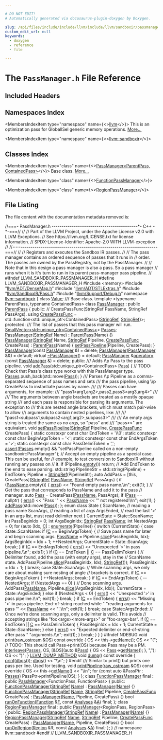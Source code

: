 ```yaml
---

# DO NOT EDIT!
# Automatically generated via docusaurus-plugin-doxygen by Doxygen.

slug: /api/files/include/include/llvm/include/llvm/sandboxir/passmanager-h
custom_edit_url: null
keywords:
  - doxygen
  - reference
  - file

---
```





# The `PassManager.h` File Reference

<DoxygenPage pluginConfig={pluginConfig}>



## Included Headers

<IncludesList>
<IncludesListItem
  filePath="memory"
  permalink=""
  isLocal="false" />
<IncludesListItem
  filePath="llvm/ADT/DenseMap.h"
  permalink="/docs/api/files/include/include/llvm/include/llvm/adt/densemap-h"
  isLocal="true" />
<IncludesListItem
  filePath="llvm/ADT/STLExtras.h"
  permalink="/docs/api/files/include/include/llvm/include/llvm/adt/stlextras-h"
  isLocal="true" />
<IncludesListItem
  filePath="llvm/SandboxIR/Pass.h"
  permalink="/docs/api/files/include/include/llvm/include/llvm/sandboxir/pass-h"
  isLocal="true" />
<IncludesListItem
  filePath="llvm/Support/Debug.h"
  permalink="/docs/api/files/include/include/llvm/include/llvm/support/debug-h"
  isLocal="true" />
</IncludesList>

## Namespaces Index

<MembersIndex>

<MembersIndexItem
  type="namespace"
  name={<><a href="/docs/api/namespaces/llvm">llvm</a></>}>
This is an optimization pass for GlobalISel generic memory operations. <a href="/docs/api/namespaces/llvm/#details">More...</a>
</MembersIndexItem>

<MembersIndexItem
  type="namespace"
  name={<><a href="/docs/api/namespaces/llvm/sandboxir">llvm::sandboxir</a></>}>
</MembersIndexItem>

</MembersIndex>

## Classes Index

<MembersIndex>

<MembersIndexItem
  type="class"
  name={<><a href="/docs/api/classes/llvm/sandboxir/passmanager">PassManager&lt;ParentPass, ContainedPass&gt;</a></>}>
Base class. <a href="/docs/api/classes/llvm/sandboxir/passmanager/#details">More...</a>
</MembersIndexItem>

<MembersIndexItem
  type="class"
  name={<><a href="/docs/api/classes/llvm/sandboxir/functionpassmanager">FunctionPassManager</a></>}>
</MembersIndexItem>

<MembersIndexItem
  type="class"
  name={<><a href="/docs/api/classes/llvm/sandboxir/regionpassmanager">RegionPassManager</a></>}>
</MembersIndexItem>

</MembersIndex>


## File Listing

The file content with the documentation metadata removed is:

<ProgramListing>

<Link id="l00001" /><CodeLine lineNumber="1"><Highlight kind="comment">//===- PassManager.h --------------------------------------------&#42;- C++ -&#42;-===//</Highlight><Highlight kind="normal"></Highlight></CodeLine>
<Link id="l00002" /><CodeLine lineNumber="2"><Highlight kind="normal"></Highlight><Highlight kind="comment">//</Highlight><Highlight kind="normal"></Highlight></CodeLine>
<Link id="l00003" /><CodeLine lineNumber="3"><Highlight kind="normal"></Highlight><Highlight kind="comment">// Part of the LLVM Project, under the Apache License v2.0 with LLVM Exceptions.</Highlight><Highlight kind="normal"></Highlight></CodeLine>
<Link id="l00004" /><CodeLine lineNumber="4"><Highlight kind="normal"></Highlight><Highlight kind="comment">// See https://llvm.org/LICENSE.txt for license information.</Highlight><Highlight kind="normal"></Highlight></CodeLine>
<Link id="l00005" /><CodeLine lineNumber="5"><Highlight kind="normal"></Highlight><Highlight kind="comment">// SPDX-License-Identifier: Apache-2.0 WITH LLVM-exception</Highlight><Highlight kind="normal"></Highlight></CodeLine>
<Link id="l00006" /><CodeLine lineNumber="6"><Highlight kind="normal"></Highlight><Highlight kind="comment">//</Highlight><Highlight kind="normal"></Highlight></CodeLine>
<Link id="l00007" /><CodeLine lineNumber="7"><Highlight kind="normal"></Highlight><Highlight kind="comment">//===----------------------------------------------------------------------===//</Highlight><Highlight kind="normal"></Highlight></CodeLine>
<Link id="l00008" /><CodeLine lineNumber="8"><Highlight kind="normal"></Highlight><Highlight kind="comment">//</Highlight><Highlight kind="normal"></Highlight></CodeLine>
<Link id="l00009" /><CodeLine lineNumber="9"><Highlight kind="normal"></Highlight><Highlight kind="comment">// Registers and executes the Sandbox IR passes.</Highlight><Highlight kind="normal"></Highlight></CodeLine>
<Link id="l00010" /><CodeLine lineNumber="10"><Highlight kind="normal"></Highlight><Highlight kind="comment">//</Highlight><Highlight kind="normal"></Highlight></CodeLine>
<Link id="l00011" /><CodeLine lineNumber="11"><Highlight kind="normal"></Highlight><Highlight kind="comment">// The pass manager contains an ordered sequence of passes that it runs in</Highlight><Highlight kind="normal"></Highlight></CodeLine>
<Link id="l00012" /><CodeLine lineNumber="12"><Highlight kind="normal"></Highlight><Highlight kind="comment">// order. The passes are owned by the PassRegistry, not by the PassManager.</Highlight><Highlight kind="normal"></Highlight></CodeLine>
<Link id="l00013" /><CodeLine lineNumber="13"><Highlight kind="normal"></Highlight><Highlight kind="comment">//</Highlight><Highlight kind="normal"></Highlight></CodeLine>
<Link id="l00014" /><CodeLine lineNumber="14"><Highlight kind="normal"></Highlight><Highlight kind="comment">// Note that in this design a pass manager is also a pass. So a pass manager</Highlight><Highlight kind="normal"></Highlight></CodeLine>
<Link id="l00015" /><CodeLine lineNumber="15"><Highlight kind="normal"></Highlight><Highlight kind="comment">// runs when it is it&#39;s turn to run in its parent pass-manager pass pipeline.</Highlight><Highlight kind="normal"></Highlight></CodeLine>
<Link id="l00016" /><CodeLine lineNumber="16"><Highlight kind="normal"></Highlight><Highlight kind="comment">//</Highlight><Highlight kind="normal"></Highlight></CodeLine>
<Link id="l00017" /><CodeLine lineNumber="17"><Highlight kind="normal"></Highlight></CodeLine>
<Link id="l00018" /><CodeLine lineNumber="18"><Highlight kind="normal"></Highlight><Highlight kind="preprocessor">#ifndef LLVM&#95;SANDBOXIR&#95;PASSMANAGER&#95;H</Highlight><Highlight kind="normal"></Highlight></CodeLine>
<Link id="l00019" /><CodeLine lineNumber="19"><Highlight kind="normal"></Highlight><Highlight kind="preprocessor">#define LLVM&#95;SANDBOXIR&#95;PASSMANAGER&#95;H</Highlight><Highlight kind="normal"></Highlight></CodeLine>
<Link id="l00020" /><CodeLine lineNumber="20"><Highlight kind="normal"></Highlight></CodeLine>
<Link id="l00021" /><CodeLine lineNumber="21"><Highlight kind="normal"></Highlight><Highlight kind="preprocessor">#include &lt;memory&gt;</Highlight><Highlight kind="normal"></Highlight></CodeLine>
<Link id="l00022" /><CodeLine lineNumber="22"><Highlight kind="normal"></Highlight></CodeLine>
<Link id="l00023" /><CodeLine lineNumber="23"><Highlight kind="normal"></Highlight><Highlight kind="preprocessor">#include &quot;<a href="/docs/api/files/include/include/llvm/include/llvm/adt/densemap-h">llvm/ADT/DenseMap.h</a>&quot;</Highlight><Highlight kind="normal"></Highlight></CodeLine>
<Link id="l00024" /><CodeLine lineNumber="24"><Highlight kind="normal"></Highlight><Highlight kind="preprocessor">#include &quot;<a href="/docs/api/files/include/include/llvm/include/llvm/adt/stlextras-h">llvm/ADT/STLExtras.h</a>&quot;</Highlight><Highlight kind="normal"></Highlight></CodeLine>
<Link id="l00025" /><CodeLine lineNumber="25"><Highlight kind="normal"></Highlight><Highlight kind="preprocessor">#include &quot;<a href="/docs/api/files/include/include/llvm/include/llvm/sandboxir/pass-h">llvm/SandboxIR/Pass.h</a>&quot;</Highlight><Highlight kind="normal"></Highlight></CodeLine>
<Link id="l00026" /><CodeLine lineNumber="26"><Highlight kind="normal"></Highlight><Highlight kind="preprocessor">#include &quot;<a href="/docs/api/files/include/include/llvm/include/llvm/support/debug-h">llvm/Support/Debug.h</a>&quot;</Highlight><Highlight kind="normal"></Highlight></CodeLine>
<Link id="l00027" /><CodeLine lineNumber="27"><Highlight kind="normal"></Highlight></CodeLine>
<Link id="l00028" /><CodeLine lineNumber="28"><Highlight kind="normal"></Highlight><Highlight kind="keyword">namespace </Highlight><Highlight kind="normal"><a href="/docs/api/namespaces/llvm/sandboxir">llvm::sandboxir</a> &#123;</Highlight></CodeLine>
<Link id="l00029" /><CodeLine lineNumber="29"><Highlight kind="normal"></Highlight></CodeLine>
<Link id="l00030" /><CodeLine lineNumber="30"><Highlight kind="normal"></Highlight><Highlight kind="keyword">class </Highlight><Highlight kind="normal"><a href="/docs/api/classes/llvm/sandboxir/value">Value</a>;</Highlight></CodeLine>
<Link id="l00031" /><CodeLine lineNumber="31"><Highlight kind="normal"></Highlight><Highlight kind="comment"></Highlight></CodeLine>
<Link id="l00032" /><CodeLine lineNumber="32"><Highlight kind="comment">/// Base class.</Highlight><Highlight kind="normal"></Highlight></CodeLine>
<Link id="l00033" /><CodeLine lineNumber="33"><Highlight kind="normal"></Highlight><Highlight kind="keyword">template</Highlight><Highlight kind="normal"> &lt;</Highlight><Highlight kind="keyword">typename</Highlight><Highlight kind="normal"> ParentPass, </Highlight><Highlight kind="keyword">typename</Highlight><Highlight kind="normal"> ContainedPass&gt;</Highlight></CodeLine>
<Link id="l00034" /><CodeLine lineNumber="34" lineLink="/docs/api/classes/llvm/sandboxir/passmanager"><Highlight kind="normal"></Highlight><Highlight kind="keyword">class </Highlight><Highlight kind="normal"><a href="/docs/api/classes/llvm/sandboxir/passmanager/#a1e1411cecb7e848d94591dcc1b4c0c32">PassManager</a> : </Highlight><Highlight kind="keyword">public</Highlight><Highlight kind="normal"> <a href="/docs/api/classes/parentpass">ParentPass</a> &#123;</Highlight></CodeLine>
<Link id="l00035" /><CodeLine lineNumber="35"><Highlight kind="normal"></Highlight><Highlight kind="keyword">public</Highlight><Highlight kind="normal">:</Highlight></CodeLine>
<Link id="l00036" /><CodeLine lineNumber="36"><Highlight kind="normal">  </Highlight><Highlight kind="comment">// CreatePassFunc(StringRef PassName, StringRef PassArgs).</Highlight><Highlight kind="normal"></Highlight></CodeLine>
<Link id="l00037" /><CodeLine lineNumber="37" lineLink="/docs/api/classes/llvm/sandboxir/passmanager/#a49776eae204190a6aeb2bae228f7d938"><Highlight kind="normal">  </Highlight><Highlight kind="keyword">using </Highlight><Highlight kind="normal"><a href="/docs/api/classes/llvm/sandboxir/passmanager/#a49776eae204190a6aeb2bae228f7d938">CreatePassFunc</a> =</Highlight></CodeLine>
<Link id="l00038" /><CodeLine lineNumber="38"><Highlight kind="normal">      std::function&lt;std::unique&#95;ptr&lt;ContainedPass&gt;(<a href="/docs/api/classes/llvm/stringref">StringRef</a>, <a href="/docs/api/classes/llvm/stringref">StringRef</a>)&gt;;</Highlight></CodeLine>
<Link id="l00039" /><CodeLine lineNumber="39"><Highlight kind="normal"></Highlight></CodeLine>
<Link id="l00040" /><CodeLine lineNumber="40"><Highlight kind="normal"></Highlight><Highlight kind="keyword">protected</Highlight><Highlight kind="normal">:</Highlight><Highlight kind="comment"></Highlight></CodeLine>
<Link id="l00041" /><CodeLine lineNumber="41"><Highlight kind="comment">  /// The list of passes that this pass manager will run.</Highlight><Highlight kind="normal"></Highlight></CodeLine>
<Link id="l00042" /><CodeLine lineNumber="42" lineLink="/docs/api/classes/llvm/sandboxir/passmanager/#ac6205116f9e954e988534ec98b459ff4"><Highlight kind="normal">  <a href="/docs/api/classes/llvm/smallvector">SmallVector&lt;std::unique&#95;ptr&lt;ContainedPass&gt;</a>&gt; <a href="/docs/api/classes/llvm/sandboxir/passmanager/#ac6205116f9e954e988534ec98b459ff4">Passes</a>;</Highlight></CodeLine>
<Link id="l00043" /><CodeLine lineNumber="43"><Highlight kind="normal"></Highlight></CodeLine>
<Link id="l00044" /><CodeLine lineNumber="44" lineLink="/docs/api/classes/llvm/sandboxir/passmanager/#a1e1411cecb7e848d94591dcc1b4c0c32"><Highlight kind="normal">  <a href="/docs/api/classes/llvm/sandboxir/passmanager/#a1e1411cecb7e848d94591dcc1b4c0c32">PassManager</a>(<a href="/docs/api/classes/llvm/stringref">StringRef</a> Name) : <a href="/docs/api/classes/parentpass">ParentPass</a>(Name) &#123;&#125;</Highlight></CodeLine>
<Link id="l00045" /><CodeLine lineNumber="45" lineLink="/docs/api/classes/llvm/sandboxir/passmanager/#a840acc6600293ce7ac61da15c04c8088"><Highlight kind="normal">  <a href="/docs/api/classes/llvm/sandboxir/passmanager/#a840acc6600293ce7ac61da15c04c8088">PassManager</a>(<a href="/docs/api/classes/llvm/stringref">StringRef</a> Name, <a href="/docs/api/classes/llvm/stringref">StringRef</a> Pipeline, <a href="/docs/api/classes/llvm/sandboxir/passmanager/#a49776eae204190a6aeb2bae228f7d938">CreatePassFunc</a> CreatePass)</Highlight></CodeLine>
<Link id="l00046" /><CodeLine lineNumber="46"><Highlight kind="normal">      : <a href="/docs/api/classes/parentpass">ParentPass</a>(Name) &#123;</Highlight></CodeLine>
<Link id="l00047" /><CodeLine lineNumber="47"><Highlight kind="normal">    <a href="/docs/api/classes/llvm/sandboxir/passmanager/#a25d8acedc0fc6a1fbd8a2eea6dcd0f4c">setPassPipeline</a>(Pipeline, CreatePass);</Highlight></CodeLine>
<Link id="l00048" /><CodeLine lineNumber="48"><Highlight kind="normal">  &#125;</Highlight></CodeLine>
<Link id="l00049" /><CodeLine lineNumber="49" lineLink="/docs/api/classes/llvm/sandboxir/passmanager/#a0406ea6998638c6c2fc1bfc5230df6ef"><Highlight kind="normal">  <a href="/docs/api/classes/llvm/sandboxir/passmanager/#a0406ea6998638c6c2fc1bfc5230df6ef">PassManager</a>(</Highlight><Highlight kind="keyword">const</Highlight><Highlight kind="normal"> <a href="/docs/api/classes/llvm/sandboxir/passmanager/#a1e1411cecb7e848d94591dcc1b4c0c32">PassManager</a> &amp;) = </Highlight><Highlight kind="keyword">delete</Highlight><Highlight kind="normal">;</Highlight></CodeLine>
<Link id="l00050" /><CodeLine lineNumber="50" lineLink="/docs/api/classes/llvm/sandboxir/passmanager/#a36fee23bc35b918efea4b2a615e3806b"><Highlight kind="normal">  <a href="/docs/api/classes/llvm/sandboxir/passmanager/#a36fee23bc35b918efea4b2a615e3806b">PassManager</a>(<a href="/docs/api/classes/llvm/sandboxir/passmanager/#a1e1411cecb7e848d94591dcc1b4c0c32">PassManager</a> &amp;&amp;) = </Highlight><Highlight kind="keywordflow">default</Highlight><Highlight kind="normal">;</Highlight></CodeLine>
<Link id="l00051" /><CodeLine lineNumber="51" lineLink="/docs/api/classes/llvm/sandboxir/passmanager/#ab5f267eceaad4661b6282bc5b6eb7f29"><Highlight kind="normal">  </Highlight><Highlight kind="keyword">virtual</Highlight><Highlight kind="normal"> <a href="/docs/api/classes/llvm/sandboxir/passmanager/#ab5f267eceaad4661b6282bc5b6eb7f29">~PassManager</a>() = </Highlight><Highlight kind="keywordflow">default</Highlight><Highlight kind="normal">;</Highlight></CodeLine>
<Link id="l00052" /><CodeLine lineNumber="52" lineLink="/docs/api/classes/llvm/sandboxir/passmanager/#a89f83b2f0032472696778d0af69cb1ff"><Highlight kind="normal">  <a href="/docs/api/classes/llvm/sandboxir/passmanager/#a1e1411cecb7e848d94591dcc1b4c0c32">PassManager</a> &amp;<a href="/docs/api/classes/llvm/sandboxir/passmanager/#a89f83b2f0032472696778d0af69cb1ff">operator=</a>(</Highlight><Highlight kind="keyword">const</Highlight><Highlight kind="normal"> <a href="/docs/api/classes/llvm/sandboxir/passmanager/#a1e1411cecb7e848d94591dcc1b4c0c32">PassManager</a> &amp;) = </Highlight><Highlight kind="keyword">delete</Highlight><Highlight kind="normal">;</Highlight></CodeLine>
<Link id="l00053" /><CodeLine lineNumber="53"><Highlight kind="normal"></Highlight></CodeLine>
<Link id="l00054" /><CodeLine lineNumber="54"><Highlight kind="normal"></Highlight><Highlight kind="keyword">public</Highlight><Highlight kind="normal">:</Highlight><Highlight kind="comment"></Highlight></CodeLine>
<Link id="l00055" /><CodeLine lineNumber="55"><Highlight kind="comment">  /// Adds \\p Pass to the pass pipeline.</Highlight><Highlight kind="normal"></Highlight></CodeLine>
<Link id="l00056" /><CodeLine lineNumber="56" lineLink="/docs/api/classes/llvm/sandboxir/passmanager/#a12103f1e78c61332519f7a1b1c5e23d5"><Highlight kind="normal">  </Highlight><Highlight kind="keywordtype">void</Highlight><Highlight kind="normal"> <a href="/docs/api/classes/llvm/sandboxir/passmanager/#a12103f1e78c61332519f7a1b1c5e23d5">addPass</a>(std::unique&#95;ptr&lt;ContainedPass&gt; <a href="/docs/api/classes/llvm/sandboxir/pass">Pass</a>) &#123;</Highlight></CodeLine>
<Link id="l00057" /><CodeLine lineNumber="57"><Highlight kind="normal">    </Highlight><Highlight kind="comment">// TODO: Check that Pass&#39;s class type works with this PassManager type.</Highlight><Highlight kind="normal"></Highlight></CodeLine>
<Link id="l00058" /><CodeLine lineNumber="58"><Highlight kind="normal">    <a href="/docs/api/classes/llvm/sandboxir/passmanager/#ac6205116f9e954e988534ec98b459ff4">Passes</a>.push&#95;back(std::move(<a href="/docs/api/classes/llvm/sandboxir/pass">Pass</a>));</Highlight></CodeLine>
<Link id="l00059" /><CodeLine lineNumber="59"><Highlight kind="normal">  &#125;</Highlight></CodeLine>
<Link id="l00060" /><CodeLine lineNumber="60"><Highlight kind="normal"></Highlight><Highlight kind="comment"></Highlight></CodeLine>
<Link id="l00061" /><CodeLine lineNumber="61"><Highlight kind="comment">  /// Parses \\p Pipeline as a comma-separated sequence of pass names and sets</Highlight></CodeLine>
<Link id="l00062" /><CodeLine lineNumber="62"><Highlight kind="comment">  /// the pass pipeline, using \\p CreatePass to instantiate passes by name.</Highlight></CodeLine>
<Link id="l00063" /><CodeLine lineNumber="63"><Highlight kind="comment">  ///</Highlight></CodeLine>
<Link id="l00064" /><CodeLine lineNumber="64"><Highlight kind="comment">  /// Passes can have arguments, for example:</Highlight></CodeLine>
<Link id="l00065" /><CodeLine lineNumber="65"><Highlight kind="comment">  ///   &quot;pass1&lt;arg1,arg2&gt;,pass2,pass3&lt;arg3,arg4&gt;&quot;</Highlight></CodeLine>
<Link id="l00066" /><CodeLine lineNumber="66"><Highlight kind="comment">  ///</Highlight></CodeLine>
<Link id="l00067" /><CodeLine lineNumber="67"><Highlight kind="comment">  /// The arguments between angle brackets are treated as a mostly opaque string</Highlight></CodeLine>
<Link id="l00068" /><CodeLine lineNumber="68"><Highlight kind="comment">  /// and each pass is responsible for parsing its arguments. The exception to</Highlight></CodeLine>
<Link id="l00069" /><CodeLine lineNumber="69"><Highlight kind="comment">  /// this are nested angle brackets, which must match pair-wise to allow</Highlight></CodeLine>
<Link id="l00070" /><CodeLine lineNumber="70"><Highlight kind="comment">  /// arguments to contain nested pipelines, like:</Highlight></CodeLine>
<Link id="l00071" /><CodeLine lineNumber="71"><Highlight kind="comment">  ///</Highlight></CodeLine>
<Link id="l00072" /><CodeLine lineNumber="72"><Highlight kind="comment">  ///   &quot;pass1&lt;subpass1,subpass2&lt;arg1,arg2&gt;,subpass3&gt;&quot;</Highlight></CodeLine>
<Link id="l00073" /><CodeLine lineNumber="73"><Highlight kind="comment">  ///</Highlight></CodeLine>
<Link id="l00074" /><CodeLine lineNumber="74"><Highlight kind="comment">  /// An empty args string is treated the same as no args, so &quot;pass&quot; and</Highlight></CodeLine>
<Link id="l00075" /><CodeLine lineNumber="75"><Highlight kind="comment">  /// &quot;pass&lt;&gt;&quot; are equivalent.</Highlight><Highlight kind="normal"></Highlight></CodeLine>
<Link id="l00076" /><CodeLine lineNumber="76" lineLink="/docs/api/classes/llvm/sandboxir/passmanager/#a25d8acedc0fc6a1fbd8a2eea6dcd0f4c"><Highlight kind="normal">  </Highlight><Highlight kind="keywordtype">void</Highlight><Highlight kind="normal"> <a href="/docs/api/classes/llvm/sandboxir/passmanager/#a25d8acedc0fc6a1fbd8a2eea6dcd0f4c">setPassPipeline</a>(<a href="/docs/api/classes/llvm/stringref">StringRef</a> Pipeline, <a href="/docs/api/classes/llvm/sandboxir/passmanager/#a49776eae204190a6aeb2bae228f7d938">CreatePassFunc</a> CreatePass) &#123;</Highlight></CodeLine>
<Link id="l00077" /><CodeLine lineNumber="77"><Highlight kind="normal">    </Highlight><Highlight kind="keyword">static</Highlight><Highlight kind="normal"> </Highlight><Highlight kind="keyword">constexpr</Highlight><Highlight kind="normal"> </Highlight><Highlight kind="keyword">const</Highlight><Highlight kind="normal"> </Highlight><Highlight kind="keywordtype">char</Highlight><Highlight kind="normal"> EndToken = </Highlight><Highlight kind="charliteral">&#39;\\0&#39;</Highlight><Highlight kind="normal">;</Highlight></CodeLine>
<Link id="l00078" /><CodeLine lineNumber="78"><Highlight kind="normal">    </Highlight><Highlight kind="keyword">static</Highlight><Highlight kind="normal"> </Highlight><Highlight kind="keyword">constexpr</Highlight><Highlight kind="normal"> </Highlight><Highlight kind="keyword">const</Highlight><Highlight kind="normal"> </Highlight><Highlight kind="keywordtype">char</Highlight><Highlight kind="normal"> BeginArgsToken = </Highlight><Highlight kind="charliteral">&#39;&lt;&#39;</Highlight><Highlight kind="normal">;</Highlight></CodeLine>
<Link id="l00079" /><CodeLine lineNumber="79"><Highlight kind="normal">    </Highlight><Highlight kind="keyword">static</Highlight><Highlight kind="normal"> </Highlight><Highlight kind="keyword">constexpr</Highlight><Highlight kind="normal"> </Highlight><Highlight kind="keyword">const</Highlight><Highlight kind="normal"> </Highlight><Highlight kind="keywordtype">char</Highlight><Highlight kind="normal"> EndArgsToken = </Highlight><Highlight kind="charliteral">&#39;&gt;&#39;</Highlight><Highlight kind="normal">;</Highlight></CodeLine>
<Link id="l00080" /><CodeLine lineNumber="80"><Highlight kind="normal">    </Highlight><Highlight kind="keyword">static</Highlight><Highlight kind="normal"> </Highlight><Highlight kind="keyword">constexpr</Highlight><Highlight kind="normal"> </Highlight><Highlight kind="keyword">const</Highlight><Highlight kind="normal"> </Highlight><Highlight kind="keywordtype">char</Highlight><Highlight kind="normal"> PassDelimToken = </Highlight><Highlight kind="charliteral">&#39;,&#39;</Highlight><Highlight kind="normal">;</Highlight></CodeLine>
<Link id="l00081" /><CodeLine lineNumber="81"><Highlight kind="normal"></Highlight></CodeLine>
<Link id="l00082" /><CodeLine lineNumber="82"><Highlight kind="normal">    <a href="/docs/api/files/lib/lib/target/lib/target/amdgpu/silowercontrolflow-cpp/#a4868c5d81c5ccc98c47aeab6244346a0">assert</a>(<a href="/docs/api/classes/llvm/sandboxir/passmanager/#ac6205116f9e954e988534ec98b459ff4">Passes</a>.empty() &amp;&amp;</Highlight></CodeLine>
<Link id="l00083" /><CodeLine lineNumber="83"><Highlight kind="normal">           </Highlight><Highlight kind="stringliteral">&quot;setPassPipeline called on a non-empty sandboxir::PassManager&quot;</Highlight><Highlight kind="normal">);</Highlight></CodeLine>
<Link id="l00084" /><CodeLine lineNumber="84"><Highlight kind="normal"></Highlight></CodeLine>
<Link id="l00085" /><CodeLine lineNumber="85"><Highlight kind="normal">    </Highlight><Highlight kind="comment">// Accept an empty pipeline as a special case. This can be useful, for</Highlight><Highlight kind="normal"></Highlight></CodeLine>
<Link id="l00086" /><CodeLine lineNumber="86"><Highlight kind="normal">    </Highlight><Highlight kind="comment">// example, to test conversion to SandboxIR without running any passes on</Highlight><Highlight kind="normal"></Highlight></CodeLine>
<Link id="l00087" /><CodeLine lineNumber="87"><Highlight kind="normal">    </Highlight><Highlight kind="comment">// it.</Highlight><Highlight kind="normal"></Highlight></CodeLine>
<Link id="l00088" /><CodeLine lineNumber="88"><Highlight kind="normal">    </Highlight><Highlight kind="keywordflow">if</Highlight><Highlight kind="normal"> (Pipeline.<a href="/docs/api/classes/llvm/stringref/#a2dc80c585ad5882da8cae7b5968f7e74">empty</a>())</Highlight></CodeLine>
<Link id="l00089" /><CodeLine lineNumber="89"><Highlight kind="normal">      </Highlight><Highlight kind="keywordflow">return</Highlight><Highlight kind="normal">;</Highlight></CodeLine>
<Link id="l00090" /><CodeLine lineNumber="90"><Highlight kind="normal"></Highlight></CodeLine>
<Link id="l00091" /><CodeLine lineNumber="91"><Highlight kind="normal">    </Highlight><Highlight kind="comment">// Add EndToken to the end to ease parsing.</Highlight><Highlight kind="normal"></Highlight></CodeLine>
<Link id="l00092" /><CodeLine lineNumber="92"><Highlight kind="normal">    std::string PipelineStr = std::string(Pipeline) + EndToken;</Highlight></CodeLine>
<Link id="l00093" /><CodeLine lineNumber="93"><Highlight kind="normal">    Pipeline = <a href="/docs/api/classes/llvm/stringref">StringRef</a>(PipelineStr);</Highlight></CodeLine>
<Link id="l00094" /><CodeLine lineNumber="94"><Highlight kind="normal"></Highlight></CodeLine>
<Link id="l00095" /><CodeLine lineNumber="95"><Highlight kind="normal">    </Highlight><Highlight kind="keyword">auto</Highlight><Highlight kind="normal"> AddPass = &#91;</Highlight><Highlight kind="keyword">this</Highlight><Highlight kind="normal">, CreatePass&#93;(<a href="/docs/api/classes/llvm/stringref">StringRef</a> <a href="/docs/api/files/lib/lib/target/lib/target/x86/x86loweramxintrinsics-cpp/#adb9257105a403ef9d0773b87693f7779">PassName</a>, <a href="/docs/api/classes/llvm/stringref">StringRef</a> PassArgs) &#123;</Highlight></CodeLine>
<Link id="l00096" /><CodeLine lineNumber="96"><Highlight kind="normal">      </Highlight><Highlight kind="keywordflow">if</Highlight><Highlight kind="normal"> (<a href="/docs/api/files/lib/lib/target/lib/target/x86/x86loweramxintrinsics-cpp/#adb9257105a403ef9d0773b87693f7779">PassName</a>.empty()) &#123;</Highlight></CodeLine>
<Link id="l00097" /><CodeLine lineNumber="97"><Highlight kind="normal">        <a href="/docs/api/namespaces/llvm/#a9a7b5c68c90f85baaedaa854cc5002cc">errs</a>() &lt;&lt; </Highlight><Highlight kind="stringliteral">&quot;Found empty pass name.\\n&quot;</Highlight><Highlight kind="normal">;</Highlight></CodeLine>
<Link id="l00098" /><CodeLine lineNumber="98"><Highlight kind="normal">        exit(1);</Highlight></CodeLine>
<Link id="l00099" /><CodeLine lineNumber="99"><Highlight kind="normal">      &#125;</Highlight></CodeLine>
<Link id="l00100" /><CodeLine lineNumber="100"><Highlight kind="normal">      </Highlight><Highlight kind="comment">// Get the pass that corresponds to PassName and add it to the pass</Highlight><Highlight kind="normal"></Highlight></CodeLine>
<Link id="l00101" /><CodeLine lineNumber="101"><Highlight kind="normal">      </Highlight><Highlight kind="comment">// manager.</Highlight><Highlight kind="normal"></Highlight></CodeLine>
<Link id="l00102" /><CodeLine lineNumber="102"><Highlight kind="normal">      </Highlight><Highlight kind="keyword">auto</Highlight><Highlight kind="normal"> <a href="/docs/api/classes/llvm/sandboxir/pass">Pass</a> = CreatePass(<a href="/docs/api/files/lib/lib/target/lib/target/x86/x86loweramxintrinsics-cpp/#adb9257105a403ef9d0773b87693f7779">PassName</a>, PassArgs);</Highlight></CodeLine>
<Link id="l00103" /><CodeLine lineNumber="103"><Highlight kind="normal">      </Highlight><Highlight kind="keywordflow">if</Highlight><Highlight kind="normal"> (<a href="/docs/api/classes/llvm/sandboxir/pass">Pass</a> == </Highlight><Highlight kind="keyword">nullptr</Highlight><Highlight kind="normal">) &#123;</Highlight></CodeLine>
<Link id="l00104" /><CodeLine lineNumber="104"><Highlight kind="normal">        <a href="/docs/api/namespaces/llvm/#a9a7b5c68c90f85baaedaa854cc5002cc">errs</a>() &lt;&lt; </Highlight><Highlight kind="stringliteral">&quot;Pass &#39;&quot;</Highlight><Highlight kind="normal"> &lt;&lt; <a href="/docs/api/files/lib/lib/target/lib/target/x86/x86loweramxintrinsics-cpp/#adb9257105a403ef9d0773b87693f7779">PassName</a> &lt;&lt; </Highlight><Highlight kind="stringliteral">&quot;&#39; not registered!\\n&quot;</Highlight><Highlight kind="normal">;</Highlight></CodeLine>
<Link id="l00105" /><CodeLine lineNumber="105"><Highlight kind="normal">        exit(1);</Highlight></CodeLine>
<Link id="l00106" /><CodeLine lineNumber="106"><Highlight kind="normal">      &#125;</Highlight></CodeLine>
<Link id="l00107" /><CodeLine lineNumber="107"><Highlight kind="normal">      <a href="/docs/api/classes/llvm/sandboxir/passmanager/#a12103f1e78c61332519f7a1b1c5e23d5">addPass</a>(std::move(<a href="/docs/api/classes/llvm/sandboxir/pass">Pass</a>));</Highlight></CodeLine>
<Link id="l00108" /><CodeLine lineNumber="108"><Highlight kind="normal">    &#125;;</Highlight></CodeLine>
<Link id="l00109" /><CodeLine lineNumber="109"><Highlight kind="normal"></Highlight></CodeLine>
<Link id="l00110" /><CodeLine lineNumber="110"><Highlight kind="normal">    </Highlight><Highlight kind="keyword">enum class</Highlight><Highlight kind="normal"> State &#123;</Highlight></CodeLine>
<Link id="l00111" /><CodeLine lineNumber="111"><Highlight kind="normal">      ScanName,  </Highlight><Highlight kind="comment">// reading a pass name</Highlight><Highlight kind="normal"></Highlight></CodeLine>
<Link id="l00112" /><CodeLine lineNumber="112"><Highlight kind="normal">      ScanArgs,  </Highlight><Highlight kind="comment">// reading a list of args</Highlight><Highlight kind="normal"></Highlight></CodeLine>
<Link id="l00113" /><CodeLine lineNumber="113"><Highlight kind="normal">      ArgsEnded, </Highlight><Highlight kind="comment">// read the last &#39;&gt;&#39; in an args list, must read delimiter next</Highlight><Highlight kind="normal"></Highlight></CodeLine>
<Link id="l00114" /><CodeLine lineNumber="114"><Highlight kind="normal">    &#125; CurrentState = State::ScanName;</Highlight></CodeLine>
<Link id="l00115" /><CodeLine lineNumber="115"><Highlight kind="normal">    </Highlight><Highlight kind="keywordtype">int</Highlight><Highlight kind="normal"> PassBeginIdx = 0;</Highlight></CodeLine>
<Link id="l00116" /><CodeLine lineNumber="116"><Highlight kind="normal">    </Highlight><Highlight kind="keywordtype">int</Highlight><Highlight kind="normal"> ArgsBeginIdx;</Highlight></CodeLine>
<Link id="l00117" /><CodeLine lineNumber="117"><Highlight kind="normal">    <a href="/docs/api/classes/llvm/stringref">StringRef</a> <a href="/docs/api/files/lib/lib/target/lib/target/x86/x86loweramxintrinsics-cpp/#adb9257105a403ef9d0773b87693f7779">PassName</a>;</Highlight></CodeLine>
<Link id="l00118" /><CodeLine lineNumber="118"><Highlight kind="normal">    </Highlight><Highlight kind="keywordtype">int</Highlight><Highlight kind="normal"> NestedArgs = 0;</Highlight></CodeLine>
<Link id="l00119" /><CodeLine lineNumber="119"><Highlight kind="normal">    </Highlight><Highlight kind="keywordflow">for</Highlight><Highlight kind="normal"> (</Highlight><Highlight kind="keyword">auto</Highlight><Highlight kind="normal"> &#91;Idx, <a href="/docs/api/namespaces/llvm/callingconv/#ac6aa1387c4375260e2468eb5a77fdb4cafd841a49aec1539bc88abc8ff9e170fb">C</a>&#93; : <a href="/docs/api/namespaces/llvm/#a206e2134ddd2312c3488d0632d98f554">enumerate</a>(Pipeline)) &#123;</Highlight></CodeLine>
<Link id="l00120" /><CodeLine lineNumber="120"><Highlight kind="normal">      </Highlight><Highlight kind="keywordflow">switch</Highlight><Highlight kind="normal"> (CurrentState) &#123;</Highlight></CodeLine>
<Link id="l00121" /><CodeLine lineNumber="121"><Highlight kind="normal">      </Highlight><Highlight kind="keywordflow">case</Highlight><Highlight kind="normal"> State::ScanName:</Highlight></CodeLine>
<Link id="l00122" /><CodeLine lineNumber="122"><Highlight kind="normal">        </Highlight><Highlight kind="keywordflow">if</Highlight><Highlight kind="normal"> (<a href="/docs/api/namespaces/llvm/callingconv/#ac6aa1387c4375260e2468eb5a77fdb4cafd841a49aec1539bc88abc8ff9e170fb">C</a> == BeginArgsToken) &#123;</Highlight></CodeLine>
<Link id="l00123" /><CodeLine lineNumber="123"><Highlight kind="normal">          </Highlight><Highlight kind="comment">// Save pass name for later and begin scanning args.</Highlight><Highlight kind="normal"></Highlight></CodeLine>
<Link id="l00124" /><CodeLine lineNumber="124"><Highlight kind="normal">          <a href="/docs/api/files/lib/lib/target/lib/target/x86/x86loweramxintrinsics-cpp/#adb9257105a403ef9d0773b87693f7779">PassName</a> = Pipeline.<a href="/docs/api/classes/llvm/stringref/#a5d4c961b9b6f1da17df74b4496ecb30e">slice</a>(PassBeginIdx, Idx);</Highlight></CodeLine>
<Link id="l00125" /><CodeLine lineNumber="125"><Highlight kind="normal">          ArgsBeginIdx = Idx + 1;</Highlight></CodeLine>
<Link id="l00126" /><CodeLine lineNumber="126"><Highlight kind="normal">          ++NestedArgs;</Highlight></CodeLine>
<Link id="l00127" /><CodeLine lineNumber="127"><Highlight kind="normal">          CurrentState = State::ScanArgs;</Highlight></CodeLine>
<Link id="l00128" /><CodeLine lineNumber="128"><Highlight kind="normal">          </Highlight><Highlight kind="keywordflow">break</Highlight><Highlight kind="normal">;</Highlight></CodeLine>
<Link id="l00129" /><CodeLine lineNumber="129"><Highlight kind="normal">        &#125;</Highlight></CodeLine>
<Link id="l00130" /><CodeLine lineNumber="130"><Highlight kind="normal">        </Highlight><Highlight kind="keywordflow">if</Highlight><Highlight kind="normal"> (<a href="/docs/api/namespaces/llvm/callingconv/#ac6aa1387c4375260e2468eb5a77fdb4cafd841a49aec1539bc88abc8ff9e170fb">C</a> == EndArgsToken) &#123;</Highlight></CodeLine>
<Link id="l00131" /><CodeLine lineNumber="131"><Highlight kind="normal">          <a href="/docs/api/namespaces/llvm/#a9a7b5c68c90f85baaedaa854cc5002cc">errs</a>() &lt;&lt; </Highlight><Highlight kind="stringliteral">&quot;Unexpected &#39;&gt;&#39; in pass pipeline.\\n&quot;</Highlight><Highlight kind="normal">;</Highlight></CodeLine>
<Link id="l00132" /><CodeLine lineNumber="132"><Highlight kind="normal">          exit(1);</Highlight></CodeLine>
<Link id="l00133" /><CodeLine lineNumber="133"><Highlight kind="normal">        &#125;</Highlight></CodeLine>
<Link id="l00134" /><CodeLine lineNumber="134"><Highlight kind="normal">        </Highlight><Highlight kind="keywordflow">if</Highlight><Highlight kind="normal"> (<a href="/docs/api/namespaces/llvm/callingconv/#ac6aa1387c4375260e2468eb5a77fdb4cafd841a49aec1539bc88abc8ff9e170fb">C</a> == EndToken || <a href="/docs/api/namespaces/llvm/callingconv/#ac6aa1387c4375260e2468eb5a77fdb4cafd841a49aec1539bc88abc8ff9e170fb">C</a> == PassDelimToken) &#123;</Highlight></CodeLine>
<Link id="l00135" /><CodeLine lineNumber="135"><Highlight kind="normal">          </Highlight><Highlight kind="comment">// Delimiter found, add the pass (with empty args), stay in the</Highlight><Highlight kind="normal"></Highlight></CodeLine>
<Link id="l00136" /><CodeLine lineNumber="136"><Highlight kind="normal">          </Highlight><Highlight kind="comment">// ScanName state.</Highlight><Highlight kind="normal"></Highlight></CodeLine>
<Link id="l00137" /><CodeLine lineNumber="137"><Highlight kind="normal">          AddPass(Pipeline.<a href="/docs/api/classes/llvm/stringref/#a5d4c961b9b6f1da17df74b4496ecb30e">slice</a>(PassBeginIdx, Idx), <a href="/docs/api/classes/llvm/stringref">StringRef</a>());</Highlight></CodeLine>
<Link id="l00138" /><CodeLine lineNumber="138"><Highlight kind="normal">          PassBeginIdx = Idx + 1;</Highlight></CodeLine>
<Link id="l00139" /><CodeLine lineNumber="139"><Highlight kind="normal">        &#125;</Highlight></CodeLine>
<Link id="l00140" /><CodeLine lineNumber="140"><Highlight kind="normal">        </Highlight><Highlight kind="keywordflow">break</Highlight><Highlight kind="normal">;</Highlight></CodeLine>
<Link id="l00141" /><CodeLine lineNumber="141"><Highlight kind="normal">      </Highlight><Highlight kind="keywordflow">case</Highlight><Highlight kind="normal"> State::ScanArgs:</Highlight></CodeLine>
<Link id="l00142" /><CodeLine lineNumber="142"><Highlight kind="normal">        </Highlight><Highlight kind="comment">// While scanning args, we only care about making sure nesting of angle</Highlight><Highlight kind="normal"></Highlight></CodeLine>
<Link id="l00143" /><CodeLine lineNumber="143"><Highlight kind="normal">        </Highlight><Highlight kind="comment">// brackets is correct.</Highlight><Highlight kind="normal"></Highlight></CodeLine>
<Link id="l00144" /><CodeLine lineNumber="144"><Highlight kind="normal">        </Highlight><Highlight kind="keywordflow">if</Highlight><Highlight kind="normal"> (<a href="/docs/api/namespaces/llvm/callingconv/#ac6aa1387c4375260e2468eb5a77fdb4cafd841a49aec1539bc88abc8ff9e170fb">C</a> == BeginArgsToken) &#123;</Highlight></CodeLine>
<Link id="l00145" /><CodeLine lineNumber="145"><Highlight kind="normal">          ++NestedArgs;</Highlight></CodeLine>
<Link id="l00146" /><CodeLine lineNumber="146"><Highlight kind="normal">          </Highlight><Highlight kind="keywordflow">break</Highlight><Highlight kind="normal">;</Highlight></CodeLine>
<Link id="l00147" /><CodeLine lineNumber="147"><Highlight kind="normal">        &#125;</Highlight></CodeLine>
<Link id="l00148" /><CodeLine lineNumber="148"><Highlight kind="normal">        </Highlight><Highlight kind="keywordflow">if</Highlight><Highlight kind="normal"> (<a href="/docs/api/namespaces/llvm/callingconv/#ac6aa1387c4375260e2468eb5a77fdb4cafd841a49aec1539bc88abc8ff9e170fb">C</a> == EndArgsToken) &#123;</Highlight></CodeLine>
<Link id="l00149" /><CodeLine lineNumber="149"><Highlight kind="normal">          --NestedArgs;</Highlight></CodeLine>
<Link id="l00150" /><CodeLine lineNumber="150"><Highlight kind="normal">          </Highlight><Highlight kind="keywordflow">if</Highlight><Highlight kind="normal"> (NestedArgs == 0) &#123;</Highlight></CodeLine>
<Link id="l00151" /><CodeLine lineNumber="151"><Highlight kind="normal">            </Highlight><Highlight kind="comment">// Done scanning args.</Highlight><Highlight kind="normal"></Highlight></CodeLine>
<Link id="l00152" /><CodeLine lineNumber="152"><Highlight kind="normal">            AddPass(<a href="/docs/api/files/lib/lib/target/lib/target/x86/x86loweramxintrinsics-cpp/#adb9257105a403ef9d0773b87693f7779">PassName</a>, Pipeline.<a href="/docs/api/classes/llvm/stringref/#a5d4c961b9b6f1da17df74b4496ecb30e">slice</a>(ArgsBeginIdx, Idx));</Highlight></CodeLine>
<Link id="l00153" /><CodeLine lineNumber="153"><Highlight kind="normal">            CurrentState = State::ArgsEnded;</Highlight></CodeLine>
<Link id="l00154" /><CodeLine lineNumber="154"><Highlight kind="normal">          &#125; </Highlight><Highlight kind="keywordflow">else</Highlight><Highlight kind="normal"> </Highlight><Highlight kind="keywordflow">if</Highlight><Highlight kind="normal"> (NestedArgs &lt; 0) &#123;</Highlight></CodeLine>
<Link id="l00155" /><CodeLine lineNumber="155"><Highlight kind="normal">            <a href="/docs/api/namespaces/llvm/#a9a7b5c68c90f85baaedaa854cc5002cc">errs</a>() &lt;&lt; </Highlight><Highlight kind="stringliteral">&quot;Unexpected &#39;&gt;&#39; in pass pipeline.\\n&quot;</Highlight><Highlight kind="normal">;</Highlight></CodeLine>
<Link id="l00156" /><CodeLine lineNumber="156"><Highlight kind="normal">            exit(1);</Highlight></CodeLine>
<Link id="l00157" /><CodeLine lineNumber="157"><Highlight kind="normal">          &#125;</Highlight></CodeLine>
<Link id="l00158" /><CodeLine lineNumber="158"><Highlight kind="normal">          </Highlight><Highlight kind="keywordflow">break</Highlight><Highlight kind="normal">;</Highlight></CodeLine>
<Link id="l00159" /><CodeLine lineNumber="159"><Highlight kind="normal">        &#125;</Highlight></CodeLine>
<Link id="l00160" /><CodeLine lineNumber="160"><Highlight kind="normal">        </Highlight><Highlight kind="keywordflow">if</Highlight><Highlight kind="normal"> (<a href="/docs/api/namespaces/llvm/callingconv/#ac6aa1387c4375260e2468eb5a77fdb4cafd841a49aec1539bc88abc8ff9e170fb">C</a> == EndToken) &#123;</Highlight></CodeLine>
<Link id="l00161" /><CodeLine lineNumber="161"><Highlight kind="normal">          <a href="/docs/api/namespaces/llvm/#a9a7b5c68c90f85baaedaa854cc5002cc">errs</a>() &lt;&lt; </Highlight><Highlight kind="stringliteral">&quot;Missing &#39;&gt;&#39; in pass pipeline. End-of-string reached while &quot;</Highlight><Highlight kind="normal"></Highlight></CodeLine>
<Link id="l00162" /><CodeLine lineNumber="162"><Highlight kind="normal">                    </Highlight><Highlight kind="stringliteral">&quot;reading arguments for pass &#39;&quot;</Highlight><Highlight kind="normal"></Highlight></CodeLine>
<Link id="l00163" /><CodeLine lineNumber="163"><Highlight kind="normal">                 &lt;&lt; <a href="/docs/api/files/lib/lib/target/lib/target/x86/x86loweramxintrinsics-cpp/#adb9257105a403ef9d0773b87693f7779">PassName</a> &lt;&lt; </Highlight><Highlight kind="stringliteral">&quot;&#39;.\\n&quot;</Highlight><Highlight kind="normal">;</Highlight></CodeLine>
<Link id="l00164" /><CodeLine lineNumber="164"><Highlight kind="normal">          exit(1);</Highlight></CodeLine>
<Link id="l00165" /><CodeLine lineNumber="165"><Highlight kind="normal">        &#125;</Highlight></CodeLine>
<Link id="l00166" /><CodeLine lineNumber="166"><Highlight kind="normal">        </Highlight><Highlight kind="keywordflow">break</Highlight><Highlight kind="normal">;</Highlight></CodeLine>
<Link id="l00167" /><CodeLine lineNumber="167"><Highlight kind="normal">      </Highlight><Highlight kind="keywordflow">case</Highlight><Highlight kind="normal"> State::ArgsEnded:</Highlight></CodeLine>
<Link id="l00168" /><CodeLine lineNumber="168"><Highlight kind="normal">        </Highlight><Highlight kind="comment">// Once we&#39;re done scanning args, only a delimiter is valid. This avoids</Highlight><Highlight kind="normal"></Highlight></CodeLine>
<Link id="l00169" /><CodeLine lineNumber="169"><Highlight kind="normal">        </Highlight><Highlight kind="comment">// accepting strings like &quot;foo&lt;args&gt;&lt;more-args&gt;&quot; or &quot;foo&lt;args&gt;bar&quot;.</Highlight><Highlight kind="normal"></Highlight></CodeLine>
<Link id="l00170" /><CodeLine lineNumber="170"><Highlight kind="normal">        </Highlight><Highlight kind="keywordflow">if</Highlight><Highlight kind="normal"> (<a href="/docs/api/namespaces/llvm/callingconv/#ac6aa1387c4375260e2468eb5a77fdb4cafd841a49aec1539bc88abc8ff9e170fb">C</a> == EndToken || <a href="/docs/api/namespaces/llvm/callingconv/#ac6aa1387c4375260e2468eb5a77fdb4cafd841a49aec1539bc88abc8ff9e170fb">C</a> == PassDelimToken) &#123;</Highlight></CodeLine>
<Link id="l00171" /><CodeLine lineNumber="171"><Highlight kind="normal">          PassBeginIdx = Idx + 1;</Highlight></CodeLine>
<Link id="l00172" /><CodeLine lineNumber="172"><Highlight kind="normal">          CurrentState = State::ScanName;</Highlight></CodeLine>
<Link id="l00173" /><CodeLine lineNumber="173"><Highlight kind="normal">        &#125; </Highlight><Highlight kind="keywordflow">else</Highlight><Highlight kind="normal"> &#123;</Highlight></CodeLine>
<Link id="l00174" /><CodeLine lineNumber="174"><Highlight kind="normal">          <a href="/docs/api/namespaces/llvm/#a9a7b5c68c90f85baaedaa854cc5002cc">errs</a>() &lt;&lt; </Highlight><Highlight kind="stringliteral">&quot;Expected delimiter or end-of-string after pass &quot;</Highlight><Highlight kind="normal"></Highlight></CodeLine>
<Link id="l00175" /><CodeLine lineNumber="175"><Highlight kind="normal">                    </Highlight><Highlight kind="stringliteral">&quot;arguments.\\n&quot;</Highlight><Highlight kind="normal">;</Highlight></CodeLine>
<Link id="l00176" /><CodeLine lineNumber="176"><Highlight kind="normal">          exit(1);</Highlight></CodeLine>
<Link id="l00177" /><CodeLine lineNumber="177"><Highlight kind="normal">        &#125;</Highlight></CodeLine>
<Link id="l00178" /><CodeLine lineNumber="178"><Highlight kind="normal">        </Highlight><Highlight kind="keywordflow">break</Highlight><Highlight kind="normal">;</Highlight></CodeLine>
<Link id="l00179" /><CodeLine lineNumber="179"><Highlight kind="normal">      &#125;</Highlight></CodeLine>
<Link id="l00180" /><CodeLine lineNumber="180"><Highlight kind="normal">    &#125;</Highlight></CodeLine>
<Link id="l00181" /><CodeLine lineNumber="181"><Highlight kind="normal">  &#125;</Highlight></CodeLine>
<Link id="l00182" /><CodeLine lineNumber="182"><Highlight kind="normal"></Highlight></CodeLine>
<Link id="l00183" /><CodeLine lineNumber="183"><Highlight kind="normal"></Highlight><Highlight kind="preprocessor">#ifndef NDEBUG</Highlight><Highlight kind="normal"></Highlight></CodeLine>
<Link id="l00184" /><CodeLine lineNumber="184" lineLink="/docs/api/classes/llvm/sandboxir/passmanager/#a3f75ee2e53d1aab594375a3345fbddea"><Highlight kind="normal">  </Highlight><Highlight kind="keywordtype">void</Highlight><Highlight kind="normal"> <a href="/docs/api/classes/llvm/sandboxir/passmanager/#a3f75ee2e53d1aab594375a3345fbddea">print</a>(<a href="/docs/api/classes/llvm/raw-ostream">raw&#95;ostream</a> &amp;OS)</Highlight><Highlight kind="keyword"> const override </Highlight><Highlight kind="normal">&#123;</Highlight></CodeLine>
<Link id="l00185" /><CodeLine lineNumber="185"><Highlight kind="normal">    OS &lt;&lt; this-&gt;<a href="/docs/api/files/lib/lib/transforms/lib/transforms/objcarc/provenanceanalysisevaluator-cpp/#a2ee79648e8bce3ddbb26358ff10e3e82">getName</a>();</Highlight></CodeLine>
<Link id="l00186" /><CodeLine lineNumber="186"><Highlight kind="normal">    OS &lt;&lt; </Highlight><Highlight kind="stringliteral">&quot;(&quot;</Highlight><Highlight kind="normal">;</Highlight></CodeLine>
<Link id="l00187" /><CodeLine lineNumber="187"><Highlight kind="normal">    </Highlight><Highlight kind="comment">// TODO: This should call Pass-&gt;print(OS) because Pass may be a PM.</Highlight><Highlight kind="normal"></Highlight></CodeLine>
<Link id="l00188" /><CodeLine lineNumber="188"><Highlight kind="normal">    <a href="/docs/api/namespaces/llvm/#a2145da5bde7663d745e9c3ade392809f">interleave</a>(<a href="/docs/api/classes/llvm/sandboxir/passmanager/#ac6205116f9e954e988534ec98b459ff4">Passes</a>, OS, &#91;&amp;OS&#93;(</Highlight><Highlight kind="keyword">auto</Highlight><Highlight kind="normal"> &amp;<a href="/docs/api/classes/llvm/sandboxir/pass">Pass</a>) &#123; OS &lt;&lt; <a href="/docs/api/classes/llvm/sandboxir/pass">Pass</a>-&gt;<a href="/docs/api/classes/llvm/sandboxir/pass/#afd425fe36e3defee0e95b3b52cac0ae6">getName</a>(); &#125;, </Highlight><Highlight kind="stringliteral">&quot;,&quot;</Highlight><Highlight kind="normal">);</Highlight></CodeLine>
<Link id="l00189" /><CodeLine lineNumber="189"><Highlight kind="normal">    OS &lt;&lt; </Highlight><Highlight kind="stringliteral">&quot;)&quot;</Highlight><Highlight kind="normal">;</Highlight></CodeLine>
<Link id="l00190" /><CodeLine lineNumber="190"><Highlight kind="normal">  &#125;</Highlight></CodeLine>
<Link id="l00191" /><CodeLine lineNumber="191" lineLink="/docs/api/classes/llvm/sandboxir/passmanager/#a8f5329d9d97273a1c50798ccb215d519"><Highlight kind="normal">  <a href="/docs/api/files/include/include/llvm/include/llvm/support/compiler-h/#aa863693eef567397d9c292da5bf22d34">LLVM&#95;DUMP&#95;METHOD</a> </Highlight><Highlight kind="keywordtype">void</Highlight><Highlight kind="normal"> <a href="/docs/api/classes/llvm/sandboxir/passmanager/#a8f5329d9d97273a1c50798ccb215d519">dump</a>()</Highlight><Highlight kind="keyword"> const override </Highlight><Highlight kind="normal">&#123;</Highlight></CodeLine>
<Link id="l00192" /><CodeLine lineNumber="192"><Highlight kind="normal">    <a href="/docs/api/classes/llvm/sandboxir/passmanager/#a3f75ee2e53d1aab594375a3345fbddea">print</a>(<a href="/docs/api/namespaces/llvm/#a7c46c742c31be54870e2038048e6b391">dbgs</a>());</Highlight></CodeLine>
<Link id="l00193" /><CodeLine lineNumber="193"><Highlight kind="normal">    <a href="/docs/api/namespaces/llvm/#a7c46c742c31be54870e2038048e6b391">dbgs</a>() &lt;&lt; </Highlight><Highlight kind="stringliteral">&quot;\\n&quot;</Highlight><Highlight kind="normal">;</Highlight></CodeLine>
<Link id="l00194" /><CodeLine lineNumber="194"><Highlight kind="normal">  &#125;</Highlight></CodeLine>
<Link id="l00195" /><CodeLine lineNumber="195"><Highlight kind="normal"></Highlight><Highlight kind="preprocessor">#endif</Highlight><Highlight kind="comment"></Highlight></CodeLine>
<Link id="l00196" /><CodeLine lineNumber="196"><Highlight kind="comment">  /// Similar to print() but prints one pass per line. Used for testing.</Highlight><Highlight kind="normal"></Highlight></CodeLine>
<Link id="l00197" /><CodeLine lineNumber="197" lineLink="/docs/api/classes/llvm/sandboxir/passmanager/#a14ca239a766dfe1029be1c5838a13ffb"><Highlight kind="normal">  </Highlight><Highlight kind="keywordtype">void</Highlight><Highlight kind="normal"> <a href="/docs/api/classes/llvm/sandboxir/passmanager/#a14ca239a766dfe1029be1c5838a13ffb">printPipeline</a>(<a href="/docs/api/classes/llvm/raw-ostream">raw&#95;ostream</a> &amp;OS)</Highlight><Highlight kind="keyword"> const override </Highlight><Highlight kind="normal">&#123;</Highlight></CodeLine>
<Link id="l00198" /><CodeLine lineNumber="198"><Highlight kind="normal">    OS &lt;&lt; this-&gt;<a href="/docs/api/files/lib/lib/transforms/lib/transforms/objcarc/provenanceanalysisevaluator-cpp/#a2ee79648e8bce3ddbb26358ff10e3e82">getName</a>() &lt;&lt; </Highlight><Highlight kind="stringliteral">&quot;\\n&quot;</Highlight><Highlight kind="normal">;</Highlight></CodeLine>
<Link id="l00199" /><CodeLine lineNumber="199"><Highlight kind="normal">    </Highlight><Highlight kind="keywordflow">for</Highlight><Highlight kind="normal"> (</Highlight><Highlight kind="keyword">const</Highlight><Highlight kind="normal"> </Highlight><Highlight kind="keyword">auto</Highlight><Highlight kind="normal"> &amp;PassPtr : <a href="/docs/api/classes/llvm/sandboxir/passmanager/#ac6205116f9e954e988534ec98b459ff4">Passes</a>)</Highlight></CodeLine>
<Link id="l00200" /><CodeLine lineNumber="200"><Highlight kind="normal">      PassPtr-&gt;printPipeline(OS);</Highlight></CodeLine>
<Link id="l00201" /><CodeLine lineNumber="201"><Highlight kind="normal">  &#125;</Highlight></CodeLine>
<Link id="l00202" /><CodeLine lineNumber="202"><Highlight kind="normal">&#125;;</Highlight></CodeLine>
<Link id="l00203" /><CodeLine lineNumber="203"><Highlight kind="normal"></Highlight></CodeLine>
<Link id="l00204" /><CodeLine lineNumber="204" lineLink="/docs/api/classes/llvm/sandboxir/functionpassmanager"><Highlight kind="normal"></Highlight><Highlight kind="keyword">class </Highlight><Highlight kind="normal"><a href="/docs/api/classes/llvm/sandboxir/functionpassmanager/#acdd8920d5bf143b7e660934772308c6c">FunctionPassManager</a> final</Highlight></CodeLine>
<Link id="l00205" /><CodeLine lineNumber="205"><Highlight kind="normal">    : </Highlight><Highlight kind="keyword">public</Highlight><Highlight kind="normal"> <a href="/docs/api/classes/llvm/sandboxir/passmanager/#a1e1411cecb7e848d94591dcc1b4c0c32">PassManager</a>&lt;FunctionPass, FunctionPass&gt; &#123;</Highlight></CodeLine>
<Link id="l00206" /><CodeLine lineNumber="206"><Highlight kind="normal"></Highlight><Highlight kind="keyword">public</Highlight><Highlight kind="normal">:</Highlight></CodeLine>
<Link id="l00207" /><CodeLine lineNumber="207" lineLink="/docs/api/classes/llvm/sandboxir/functionpassmanager/#acdd8920d5bf143b7e660934772308c6c"><Highlight kind="normal">  <a href="/docs/api/classes/llvm/sandboxir/functionpassmanager/#acdd8920d5bf143b7e660934772308c6c">FunctionPassManager</a>(<a href="/docs/api/classes/llvm/stringref">StringRef</a> <a href="/docs/api/classes/llvm/sandboxir/pass/#a5af8e0807e55ac77fb4f4b3d3c633e9e">Name</a>) : <a href="/docs/api/classes/llvm/sandboxir/passmanager/#a1e1411cecb7e848d94591dcc1b4c0c32">PassManager</a>(<a href="/docs/api/classes/llvm/sandboxir/pass/#a5af8e0807e55ac77fb4f4b3d3c633e9e">Name</a>) &#123;&#125;</Highlight></CodeLine>
<Link id="l00208" /><CodeLine lineNumber="208" lineLink="/docs/api/classes/llvm/sandboxir/functionpassmanager/#a63cd2ea5ef280233c1c05100774c9e8c"><Highlight kind="normal">  <a href="/docs/api/classes/llvm/sandboxir/functionpassmanager/#a63cd2ea5ef280233c1c05100774c9e8c">FunctionPassManager</a>(<a href="/docs/api/classes/llvm/stringref">StringRef</a> <a href="/docs/api/classes/llvm/sandboxir/pass/#a5af8e0807e55ac77fb4f4b3d3c633e9e">Name</a>, <a href="/docs/api/classes/llvm/stringref">StringRef</a> Pipeline,</Highlight></CodeLine>
<Link id="l00209" /><CodeLine lineNumber="209"><Highlight kind="normal">                      <a href="/docs/api/classes/llvm/sandboxir/passmanager/#a49776eae204190a6aeb2bae228f7d938">CreatePassFunc</a> CreatePass)</Highlight></CodeLine>
<Link id="l00210" /><CodeLine lineNumber="210"><Highlight kind="normal">      : <a href="/docs/api/classes/llvm/sandboxir/passmanager/#a1e1411cecb7e848d94591dcc1b4c0c32">PassManager</a>(<a href="/docs/api/classes/llvm/sandboxir/pass/#a5af8e0807e55ac77fb4f4b3d3c633e9e">Name</a>, Pipeline, CreatePass) &#123;&#125;</Highlight></CodeLine>
<Link id="l00211" /><CodeLine lineNumber="211"><Highlight kind="normal">  </Highlight><Highlight kind="keywordtype">bool</Highlight><Highlight kind="normal"> <a href="/docs/api/classes/llvm/sandboxir/functionpassmanager/#ad5cdbdaeb5d495e6590774bcfe2e59b1">runOnFunction</a>(<a href="/docs/api/classes/llvm/sandboxir/function">Function</a> &amp;<a href="/docs/api/files/lib/lib/support/md5-cpp/#a96d73bbd7af15cb1fc38c3f4a3bd82e9">F</a>, </Highlight><Highlight kind="keyword">const</Highlight><Highlight kind="normal"> <a href="/docs/api/classes/llvm/sandboxir/analyses">Analyses</a> &amp;<a href="/docs/api/files/lib/lib/ir/builtingcs-cpp/#a2e38c85003a042421cde1647632d0b72">A</a>) </Highlight><Highlight kind="keyword">final</Highlight><Highlight kind="normal">;</Highlight></CodeLine>
<Link id="l00212" /><CodeLine lineNumber="212"><Highlight kind="normal">&#125;;</Highlight></CodeLine>
<Link id="l00213" /><CodeLine lineNumber="213"><Highlight kind="normal"></Highlight></CodeLine>
<Link id="l00214" /><CodeLine lineNumber="214" lineLink="/docs/api/classes/llvm/sandboxir/regionpassmanager"><Highlight kind="normal"></Highlight><Highlight kind="keyword">class </Highlight><Highlight kind="normal"><a href="/docs/api/classes/llvm/sandboxir/regionpassmanager/#a29e4969025f1d8292feaa97fb6b5f30d">RegionPassManager</a> final : </Highlight><Highlight kind="keyword">public</Highlight><Highlight kind="normal"> <a href="/docs/api/classes/llvm/sandboxir/passmanager/#a1e1411cecb7e848d94591dcc1b4c0c32">PassManager</a>&lt;RegionPass, RegionPass&gt; &#123;</Highlight></CodeLine>
<Link id="l00215" /><CodeLine lineNumber="215"><Highlight kind="normal"></Highlight><Highlight kind="keyword">public</Highlight><Highlight kind="normal">:</Highlight></CodeLine>
<Link id="l00216" /><CodeLine lineNumber="216" lineLink="/docs/api/classes/llvm/sandboxir/regionpassmanager/#a29e4969025f1d8292feaa97fb6b5f30d"><Highlight kind="normal">  <a href="/docs/api/classes/llvm/sandboxir/regionpassmanager/#a29e4969025f1d8292feaa97fb6b5f30d">RegionPassManager</a>(<a href="/docs/api/classes/llvm/stringref">StringRef</a> <a href="/docs/api/classes/llvm/sandboxir/pass/#a5af8e0807e55ac77fb4f4b3d3c633e9e">Name</a>) : <a href="/docs/api/classes/llvm/sandboxir/passmanager/#a1e1411cecb7e848d94591dcc1b4c0c32">PassManager</a>(<a href="/docs/api/classes/llvm/sandboxir/pass/#a5af8e0807e55ac77fb4f4b3d3c633e9e">Name</a>) &#123;&#125;</Highlight></CodeLine>
<Link id="l00217" /><CodeLine lineNumber="217" lineLink="/docs/api/classes/llvm/sandboxir/regionpassmanager/#a525a0eff9fb4cd189f485b3e9a9b81d5"><Highlight kind="normal">  <a href="/docs/api/classes/llvm/sandboxir/regionpassmanager/#a525a0eff9fb4cd189f485b3e9a9b81d5">RegionPassManager</a>(<a href="/docs/api/classes/llvm/stringref">StringRef</a> <a href="/docs/api/classes/llvm/sandboxir/pass/#a5af8e0807e55ac77fb4f4b3d3c633e9e">Name</a>, <a href="/docs/api/classes/llvm/stringref">StringRef</a> Pipeline,</Highlight></CodeLine>
<Link id="l00218" /><CodeLine lineNumber="218"><Highlight kind="normal">                    <a href="/docs/api/classes/llvm/sandboxir/passmanager/#a49776eae204190a6aeb2bae228f7d938">CreatePassFunc</a> CreatePass)</Highlight></CodeLine>
<Link id="l00219" /><CodeLine lineNumber="219"><Highlight kind="normal">      : <a href="/docs/api/classes/llvm/sandboxir/passmanager/#a1e1411cecb7e848d94591dcc1b4c0c32">PassManager</a>(<a href="/docs/api/classes/llvm/sandboxir/pass/#a5af8e0807e55ac77fb4f4b3d3c633e9e">Name</a>, Pipeline, CreatePass) &#123;&#125;</Highlight></CodeLine>
<Link id="l00220" /><CodeLine lineNumber="220"><Highlight kind="normal">  </Highlight><Highlight kind="keywordtype">bool</Highlight><Highlight kind="normal"> <a href="/docs/api/classes/llvm/sandboxir/regionpassmanager/#a391a19ccbd1fea41db547a1e83ed6f5f">runOnRegion</a>(<a href="/docs/api/classes/llvm/sandboxir/region">Region</a> &amp;R, </Highlight><Highlight kind="keyword">const</Highlight><Highlight kind="normal"> <a href="/docs/api/classes/llvm/sandboxir/analyses">Analyses</a> &amp;<a href="/docs/api/files/lib/lib/ir/builtingcs-cpp/#a2e38c85003a042421cde1647632d0b72">A</a>) </Highlight><Highlight kind="keyword">final</Highlight><Highlight kind="normal">;</Highlight></CodeLine>
<Link id="l00221" /><CodeLine lineNumber="221"><Highlight kind="normal">&#125;;</Highlight></CodeLine>
<Link id="l00222" /><CodeLine lineNumber="222"><Highlight kind="normal"></Highlight></CodeLine>
<Link id="l00223" /><CodeLine lineNumber="223"><Highlight kind="normal">&#125; </Highlight><Highlight kind="comment">// namespace llvm::sandboxir</Highlight><Highlight kind="normal"></Highlight></CodeLine>
<Link id="l00224" /><CodeLine lineNumber="224"><Highlight kind="normal"></Highlight></CodeLine>
<Link id="l00225" /><CodeLine lineNumber="225"><Highlight kind="normal"></Highlight><Highlight kind="preprocessor">#endif </Highlight><Highlight kind="comment">// LLVM&#95;SANDBOXIR&#95;PASSMANAGER&#95;H</Highlight><Highlight kind="normal"></Highlight></CodeLine>

</ProgramListing>


</DoxygenPage>
